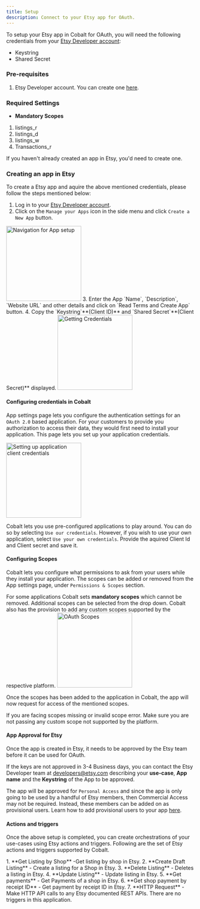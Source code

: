 ```yaml
---
title: Setup
description: Connect to your Etsy app for OAuth.
---
```

To setup your Etsy app in Cobalt for OAuth, you will need the following credentials from your [Etsy Developer account](https://www.etsy.com/developers):
- Keystring
- Shared Secret

### Pre-requisites

1. Etsy Developer account. You can create one [here](https://www.etsy.com/in-en/join).

### Required Settings

* **Mandatory Scopes** 
1. listings_r
2. listings_d
3. listings_w
4. Transactions_r

<Info>If you haven't already created an app in Etsy, you'd need to create one.</Info>

### Creating an app in Etsy

To create a Etsy app and aquire the above mentioned credentials, please follow the steps mentioned below:

1. Log in to your [Etsy Developer account](https://www.etsy.com/developers).
2. Click on the `Manage your Apps` icon in the side menu and click `Create a New App` button.
<img height="200" src="/images/Etsy/etsy_navigation.png" alt="Navigation for App setup"/>
3. Enter the App `Name`, `Description`, `Website URL` and other details and click on `Read Terms and Create App` button.
4. Copy the `Keystring`**(Client ID)** and `Shared Secret`**(Client Secret)** displayed.
<img height="200" src="/images/Etsy/etsy_credentials.png" alt="Getting Credentials"/>

#### Configuring credentials in Cobalt
App settings page lets you configure the authentication settings for an `OAuth 2.0` based application. For your customers to provide you authorization to access their data,
they would first need to install your application. This page lets you set up your application credentials.

<img height="200" src="/images/Etsy/etsy_cobalt.png" alt="Setting up application client credentials"/>

Cobalt lets you use pre-configured applications to play around. You can do so by selecting `Use our credentials`. However, if you wish to use your own application,
select `Use your own credentials`. Provide the aquired Client Id and Client secret and save it.

#### Configuring Scopes
Cobalt lets you configure what permissions to ask from your users while they install your application. The scopes can be added or removed from the App settings page, under `Permissions & Scopes`
section. 

For some applications Cobalt sets **mandatory scopes** which cannot be removed. Additional scopes can be selected from the drop down. Cobalt also has the provision to add any 
custom scopes supported by the respective platform.
<img height="200" src="/images/Etsy/etsy_scopes.png" alt="OAuth Scopes"/>

Once the scopes has been added to the application in Cobalt, the app will now request for access of the mentioned scopes.

<Warning>
If you are facing scopes missing or invalid scope error. Make sure you are not passing any custom scope not supported by the platform.
</Warning>

#### App Approval for Etsy

Once the app is created in Etsy, it needs to be approved by the Etsy team before it can be used for OAuth.

If the keys are not approved in 3-4 Business days, you can contact the Etsy Developer team at developers@etsy.com describing your **use-case**, **App name** and the **Keystring** of the App to be approved.

The app will be approved for `Personal Access` and since the app is only going to be used by a handful of Etsy members, then Commercial Access may not be required. Instead, these members can be added on as provisional users.
<Tip>
Learn how to add provisional users to your app [here](https://groups.google.com/g/etsy-api-v2/c/_TA7DrM2uSU/m/rSs2INR9orQJ).
</Tip>

#### Actions and triggers
Once the above setup is completed, you can create orchestrations of your use-cases using Etsy actions and triggers. Following are the set of Etsy actions and triggers
supported by Cobalt.

<Tabs>
  <Tab title="Actions">
  <AccordionGroup>
  <Accordion title="Listings">
     1. **Get Listing by Shop** -Get listing by shop in Etsy.
     2. **Create Draft Listing** - Create a listing for a Shop in Etsy.
     3. **Delete Listing** - Deletes a listing in Etsy.
     4. **Update Listing** - Update listing in Etsy.
     </Accordion>
     <Accordion title="Payments">
     5. **Get payments** - Get Payments of a shop in Etsy.
     6. **Get shop payment by receipt ID** - Get payment by receipt ID in Etsy.
      </Accordion>
     <Accordion title="Others">
     7. **HTTP Request** - Make HTTP API calls to any Etsy documented REST APIs.
      </Accordion>
    </AccordionGroup>
  </Tab>
  
  <Tab title="Triggers">
        There are no triggers in this application.
  </Tab>
</Tabs>